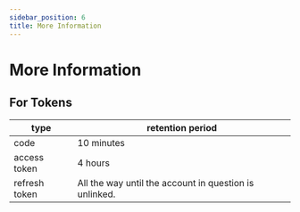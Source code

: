 ```yaml
---
sidebar_position: 6
title: More Information
---
```


# More Information

## For Tokens

|type|retention period|
|----|-------|
|code|10 minutes|
|access token|4 hours|
|refresh token|All the way until the account in question is unlinked.|
